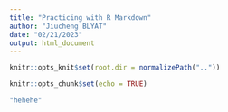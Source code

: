 ```yaml
---
title: "Practicing with R Markdown"
author: "Jiucheng BLYAT"
date: "02/21/2023"
output: html_document
---
```


```r
knitr::opts_knit$set(root.dir = normalizePath(".."))
```

```r
knitr::opts_chunk$set(echo = TRUE)
```

```r
"hehehe"
```

